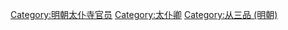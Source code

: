 [[Category:明朝太仆寺官员|Category:明朝太仆寺官员]]
[[Category:太仆卿|Category:太仆卿]]
[[Category:从三品_(明朝)|Category:从三品 (明朝)]]